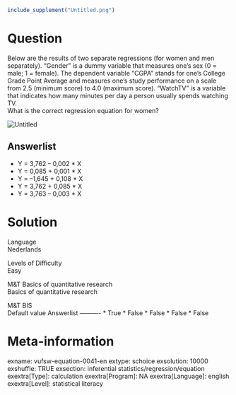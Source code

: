 ```{r, echo = FALSE, results = "hide"}
include_supplement("Untitled.png")
```

Question
========
Below are the results of two separate regressions (for women and men
separately). "Gender" is a dummy variable that measures one's sex (0 =
male; 1 = female). The dependent variable "CGPA" stands for one's
College Grade Point Average and measures one's study performance on a
scale from 2.5 (minimum score) to 4.0 (maximum score). "WatchTV" is a
variable that indicates how many minutes per day a person usually spends
watching TV.  
What is the correct regression equation for women?  
  
<img src="Untitled.png" class="fr-fic fr-dii enlargeimage tvcss_2"
alt="Untitled" />

Answerlist
----------
* Y = 3,762 – 0,002 \* X
* Y = 0,085 + 0,001 \* X
* Y = –1,645 + 0,108 \* X
* Y = 3,762 + 0,085 \* X
* Y = 3,763 – 0,003 \* X

Solution
========











Language  
Nederlands

Levels of Difficulty  
Easy

M&T Basics of quantitative research  
Basics of quantitative research

M&T BIS  
Default value
Answerlist
----------
* True
* False
* False
* False
* False

Meta-information
================
exname: vufsw-equation-0041-en
extype: schoice
exsolution: 10000
exshuffle: TRUE
exsection: inferential statistics/regression/equation
exextra[Type]: calculation
exextra[Program]: NA
exextra[Language]: english
exextra[Level]: statistical literacy

